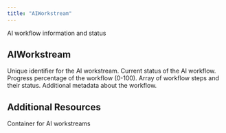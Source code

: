 ```yaml
---
title: "AIWorkstream"
---
```


AI workflow information and status

## AIWorkstream

<ParamField path="id" type="String!" required>
  Unique identifier for the AI workstream.
</ParamField>

<ParamField path="status" type="String!" required>
  Current status of the AI workflow.
</ParamField>

<ParamField path="progress" type="Float">
  Progress percentage of the workflow (0-100).
</ParamField>

<ParamField path="steps" type="[WorkflowStep!]">
  Array of workflow steps and their status.
</ParamField>

<ParamField path="metadata" type="JSON">
  Additional metadata about the workflow.
</ParamField>

## Additional Resources

<CardGroup cols={2}>
  <Card title="DeltaElement Schema" icon="cube" href="/integrations/graphql-api/objects/delta-element">
    Container for AI workstreams
  </Card>
</CardGroup>